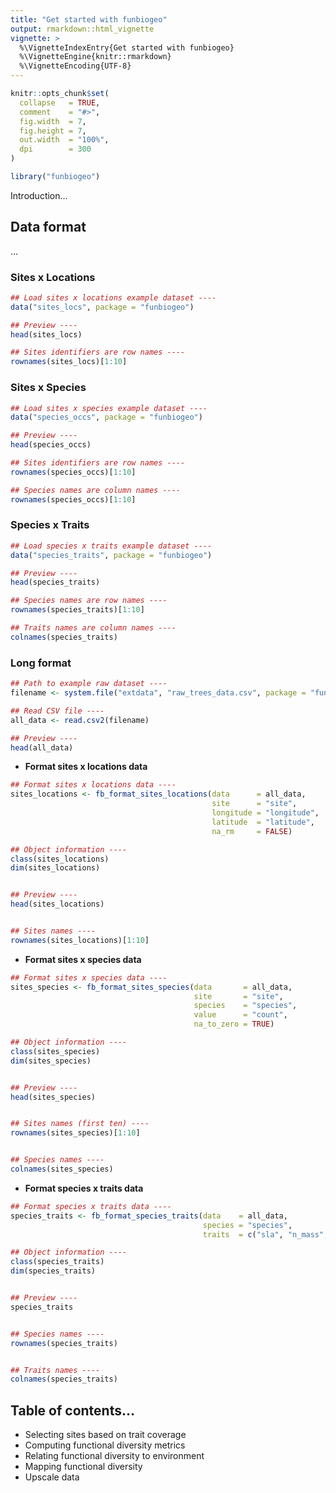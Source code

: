 ```yaml
---
title: "Get started with funbiogeo"
output: rmarkdown::html_vignette
vignette: >
  %\VignetteIndexEntry{Get started with funbiogeo}
  %\VignetteEngine{knitr::rmarkdown}
  %\VignetteEncoding{UTF-8}
---
```


```r
knitr::opts_chunk$set(
  collapse   = TRUE,
  comment    = "#>",
  fig.width  = 7,
  fig.height = 7,
  out.width  = "100%",
  dpi        = 300
)
```

```r
library("funbiogeo")
```



Introduction...



## Data format



...



### Sites x Locations 



```r
## Load sites x locations example dataset ----
data("sites_locs", package = "funbiogeo")

## Preview ----
head(sites_locs)

## Sites identifiers are row names ----
rownames(sites_locs)[1:10]
```



### Sites x Species 



```r
## Load sites x species example dataset ----
data("species_occs", package = "funbiogeo")

## Preview ----
head(species_occs)

## Sites identifiers are row names ----
rownames(species_occs)[1:10]

## Species names are column names ----
rownames(species_occs)[1:10]
```



### Species x Traits 



```r
## Load species x traits example dataset ----
data("species_traits", package = "funbiogeo")

## Preview ----
head(species_traits)

## Species names are row names ----
rownames(species_traits)[1:10]

## Traits names are column names ----
colnames(species_traits)
```



### Long format



```r
## Path to example raw dataset ----
filename <- system.file("extdata", "raw_trees_data.csv", package = "funbiogeo")

## Read CSV file ----
all_data <- read.csv2(filename)

## Preview ----
head(all_data)
```



- **Format sites x locations data**


```r
## Format sites x locations data ----
sites_locations <- fb_format_sites_locations(data      = all_data, 
                                             site      = "site", 
                                             longitude = "longitude", 
                                             latitude  = "latitude",
                                             na_rm     = FALSE)

## Object information ----
class(sites_locations)
dim(sites_locations)


## Preview ----
head(sites_locations)


## Sites names ----
rownames(sites_locations)[1:10]
```



- **Format sites x species data**


```r
## Format sites x species data ----
sites_species <- fb_format_sites_species(data       = all_data, 
                                         site       = "site", 
                                         species    = "species", 
                                         value      = "count",
                                         na_to_zero = TRUE)

## Object information ----
class(sites_species)
dim(sites_species)


## Preview ----
head(sites_species)


## Sites names (first ten) ----
rownames(sites_species)[1:10]


## Species names ----
colnames(sites_species)
```



- **Format species x traits data**


```r
## Format species x traits data ----
species_traits <- fb_format_species_traits(data    = all_data, 
                                           species = "species", 
                                           traits  = c("sla", "n_mass", "wood_dens"))

## Object information ----
class(species_traits)
dim(species_traits)


## Preview ----
species_traits


## Species names ----
rownames(species_traits)


## Traits names ----
colnames(species_traits)
```



## Table of contents...

- Selecting sites based on trait coverage
- Computing functional diversity metrics
- Relating functional diversity to environment
- Mapping functional diversity
- Upscale data
